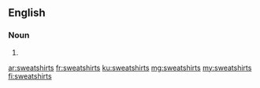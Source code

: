 ==English==

===Noun===
{{head|en|plural}}

# {{plural of|sweatshirt|lang=en}}

[[ar:sweatshirts]]
[[fr:sweatshirts]]
[[ku:sweatshirts]]
[[mg:sweatshirts]]
[[my:sweatshirts]]
[[fi:sweatshirts]]